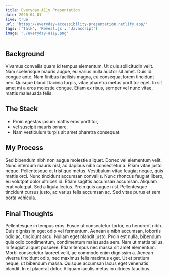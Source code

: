```yaml
---
title: Everyday A11y Presentation
date: 2020-04-01
live: true
url: 'https://everyday-accessibility-presentation.netlify.app/'
tags: ['Talk', 'Reveal.js', 'Javascript']
image: './everyday-a11y.png'
---
```


## Background

Vivamus convallis quam id tempus elementum. Ut quis sollicitudin velit. Nam scelerisque mauris augue, eu varius nulla auctor sit amet. Duis id congue ante. Nam finibus facilisis magna, eu consequat lorem tincidunt nec. Quisque blandit lacinia turpis, vitae pharetra metus porttitor eget. In sit amet mi a eros molestie congue. Etiam ex risus, semper vel nunc vitae, mattis malesuada felis.

## The Stack

- Proin egestas ipsum mattis eros porttitor,
- vel suscipit mauris ornare.
- Nam vestibulum turpis sit amet pharetra consequat.

## My Process

Sed bibendum nibh non augue molestie aliquet. Donec vel elementum velit. Nunc interdum mauris nisl, ac dapibus nibh consectetur a. Etiam vitae justo neque. Pellentesque et tristique metus. Vestibulum vitae feugiat neque, quis mattis orci. Nunc tincidunt accumsan convallis. Nunc rhoncus feugiat libero, eu volutpat dolor ultrices id. Etiam sagittis accumsan accumsan. Aliquam erat volutpat. Sed a ligula lectus. Proin quis augue nisl. Pellentesque tincidunt cursus justo, ac varius felis accumsan ac. Sed vitae purus et sem porta vehicula.

## Final Thoughts

Pellentesque in tempus eros. Fusce ut consectetur tortor, eu hendrerit nibh. Duis dignissim eget odio vel fermentum. Aenean a nibh accumsan, lobortis odio ac, tincidunt arcu. Nullam eget blandit justo. Proin est nulla, bibendum quis odio condimentum, condimentum malesuada sem. Nam ut mattis tellus. In feugiat aliquet posuere. Etiam tempus nec massa sit amet elementum. Morbi consectetur laoreet velit, ac commodo enim dignissim a. Aenean viverra tincidunt odio, nec maximus felis maximus eget. Ut et pretium neque, ut bibendum massa. Quisque accumsan lacus eget venenatis blandit. In et placerat dolor. Aliquam iaculis metus in ultrices faucibus.
